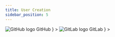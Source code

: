 ```yaml
---
title: User Creation
sidebar_position: 5
---
```



<Tabs groupId="git_provider" defaultValue="github" queryString>
    <TabItem
      attributes={{className: styles.github}}
      value="github"
      label={
        <div className="git-tab">
          <img src="https://assets.kubefirst.com/console/github.svg" alt="GitHub logo" />
          <span>GitHub</span>
        </div>
      }
    >
      <GitHubUserCreation />
    </TabItem>
    <TabItem
      value="gitlab"
      attributes={{className: styles.gitlab}}
      label={
        <div className="git-tab">
          <img src="https://assets.kubefirst.com/console/gitlab.svg" alt="GitLab logo" />
          <span>GitLab</span>
        </div>
      }
    >
      <GitLabUserCreation />
    </TabItem>
</Tabs>

